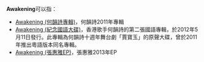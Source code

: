 '''Awakening'''可以指：

*[[Awakening_(何韻詩專輯)|Awakening (何韻詩專輯)]]，何韻詩2011年專輯
*[[Awakening_(紀念國語大碟)|Awakening (紀念國語大碟)]]，香港歌手何韻詩的第二張國語專輯，於2012年5月11日發行。此專輯為何韻詩十週年舞台劇「賈寶玉」的原聲大碟，曾於2011年推出粵語版本同名專輯。
*[[Awakening_(張惠雅EP)|Awakening (張惠雅EP)]]，張惠雅2013年EP

{{disambig|Cat=非中文名稱消歧義}}